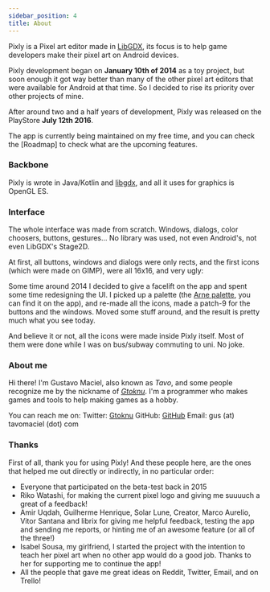 ```yaml
---
sidebar_position: 4
title: About
---
```


Pixly is a Pixel art editor made in [LibGDX], its focus is to help game developers make their pixel art on Android devices.

Pixly development began on **January 10th of 2014** as a toy project, but soon enough it got way better than many of the other pixel art editors that were available for Android at that time. So I decided to rise its priority over other projects of mine.

After around two and a half years of development, Pixly was released on the PlayStore **July 12th 2016**.

The app is currently being maintained on my free time, and you can check the [Roadmap] to check what are the upcoming features.

### Backbone

Pixly is wrote in Java/Kotlin and [libgdx], and all it uses for graphics is OpenGL ES.

### Interface

The whole interface was made from scratch. Windows, dialogs, color choosers, buttons, gestures... No library was used, not even Android's, not even LibGDX's Stage2D.

At first, all buttons, windows and dialogs were only rects, and the first icons (which were made on GIMP), were all 16x16, and very ugly:

<GfyCat id="FragrantRingedKakarikis"/>

Some time around 2014 I decided to give a facelift on the app and spent some time redesigning the UI. I picked up a palette (the [Arne palette][arne], you can find it on the app), and re-made all the icons, made a patch-9 for the buttons and the windows. Moved some stuff around, and the result is pretty much what you see today.

And believe it or not, all the icons were made inside Pixly itself. Most of them were done while I was on bus/subway commuting to uni. No joke.

### About me

<RoundImg src="https://meltinglogic.com/portfolio/personalAvatar.jpg" alt="Photo" width="140px" height="140px"/>

Hi there! I'm Gustavo Maciel, also known as *Tavo*, and some people recognize me by the nickname of *[Gtoknu]*. I'm a programmer who makes games and tools to help making games as a hobby.

You can reach me on:
Twitter: [Gtoknu]
GitHub: [GitHub](https://github.com/tavomaciel)
Email: gus (at) tavomaciel (dot) com

### Thanks

First of all, thank you for using Pixly! And these people here, are the ones that helped me out directly or indirectly, in no particular order:

+ Everyone that participated on the beta-test back in 2015
+ Riko Watashi, for making the current pixel logo and giving me suuuuch a great of a feedback!
+ Amir Uqdah, Guilherme Henrique, Solar Lune, Creator, Marco Aurelio, Vitor Santana and librix for giving me helpful feedback, testing the app and sending me reports, or hinting me of an awesome feature (or all of the three!)
+ Isabel Sousa, my girlfriend, I started the project with the intention to teach her pixel art when no other app would do a good job. Thanks to her for supporting me to continue the app!
+ All the people that gave me great ideas on Reddit, Twitter, Email, and on Trello!


[libgdx]: http://github.com/libgdx/libgdx
[gtoknu]: http://twitter.com/gtoknu
[arne]: http://wayofthepixel.net/index.php?topic=4306.0